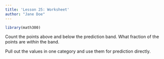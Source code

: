 ```yaml
---
title: 'Lesson 25: Worksheet'
author: "Jane Doe"
---
```


```r
library(math300)
```


Count the points above and below the prediction band. What fraction of the points are *within* the band.

Pull out the values in one category and use them for prediction directly. 
